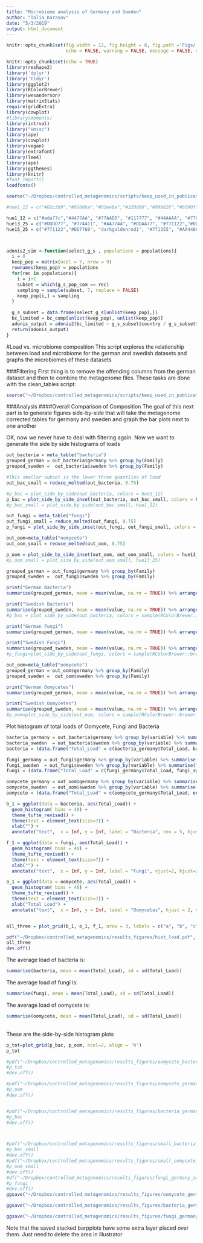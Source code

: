 ```yaml
---
title: "Microbiome analysis of Germany and Sweden"
author: "Talia_Karasov"
date: "5/3/2019"
output: html_document
---
```

```r
knitr::opts_chunk$set(fig.width = 12, fig.height = 8, fig.path ='Figs/',
                      echo = FALSE, warning = FALSE, message = FALSE, cache = TRUE)
```

```r
knitr::opts_chunk$set(echo = TRUE)
library(reshape2)
library('dplyr')
library('tidyr')
library(ggplot2)
library(RColorBrewer)
library(wesanderson)
library(matrixStats)
require(gridExtra)
library(cowplot)
#library(moments)
library(intrval)
library("Hmisc")
library(ape)
library(cowplot)
library(vegan)
library(extrafont)
library(lme4)
library(ape)
library(ggthemes)
library(knitr)
#font_import()
loadfonts()

source("~/Dropbox/controlled_metagenomics/scripts/keep_used_in_publication/controlled_metagenomics_functions.R")

#hue1_12 = c("#02c3b9","#92006a","#01eeba","#320d66","#99b626","#b590ff","#398000","#9a0047","#90e894","#ff768d")

hue1_12 = c("#ada77c","#4477AA", "#77AADD", "#117777", "#44AAAA", "#77CCCC", "#117744", "#44AA77","#114477","#88CCAA", "#777711", "#AAAA44")
hue13_25 = c("#DDDD77", "#774411", "#AA7744", "#DDAA77", "#771122","#DD7788", "darkgoldenrod1", "#771155", "#AA4488", "#CC99BB","#AA7744", "#AA4455")
hue15_25 = c("#771122","#DD7788", "darkgoldenrod1", "#771155", "#AA4488", "#CC99BB","#AA7744", "#AA4455")



adonis2_sim <-function(select_g_s , populations = populations){
  i = 0 
  keep_pop = matrix(ncol = 7, nrow = 9)
  rownames(keep_pop) = populations
  for(rec in populations){
    i = i+1
    subset = which(g_s_pop_com == rec)
    sampling = sample(subset, 7, replace = FALSE)
    keep_pop[i,] = sampling
  }
  
  g_s_subset = data.frame(select_g_s[unlist(keep_pop),])
  bc_limited = bc_comp[unlist(keep_pop), unlist(keep_pop)]
  adonis_output = adonis2(bc_limited ~ g_s_subset$country / g_s_subset$pop + g_s_subset$load, strata = g_s_subset$country)
  return(adonis_output)
}
```

#Load vs. microbiome composition
This script explores the relationship between load and microbiome for the german and swedish datasets and graphs the microbiomes of these datasets

###Filtering
First thing is to remove the offending columns from the german dataset and then to combine the metagenome files. These tasks are done with the clean_tables script:
```r
source("~/Dropbox/controlled_metagenomics/scripts/keep_used_in_publication/clean_tables.R")
```


###Analysis
####Overall Comparison of Composition
The goal of this next part is to generate figures side-by-side that will take the metagenome corrected tables for germany and sweden and graph the bar plots next to one another

OK, now we never have to deal with filtering again. Now we want to generate the side by side histograms of loads
```r
out_bacteria = meta_table("bacteria")
grouped_german = out_bacteria$germany %>% group_by(Family) 
grouped_sweden =  out_bacteria$sweden %>% group_by(Family) 

#This smaller subset is the lower three quantiles of load
out_bac_small = reduce_melted(out_bacteria, 0.75)

#p_bac = plot_side_by_side(out_bacteria, colors = hue1_12) 
p_bac = plot_side_by_side_inset(out_bacteria, out_bac_small, colors = hue1_12)
#p_bac_small = plot_side_by_side(out_bac_small, hue1_12)

out_fungi = meta_table("fungi")
out_fungi_small = reduce_melted(out_fungi, 0.75)
p_fungi = plot_side_by_side_inset(out_fungi, out_fungi_small, colors = hue15_25)

out_oom=meta_table("oomycete")
out_oom_small = reduce_melted(out_oom, 0.75)

p_oom = plot_side_by_side_inset(out_oom, out_oom_small, colors = hue13_25)
#p_oom_small = plot_side_by_side(out_oom_small, hue13_25)

grouped_german = out_fungi$germany %>% group_by(Family) 
grouped_sweden =  out_fungi$sweden %>% group_by(Family) 

print("German Bacteria")
summarise(grouped_german, mean = mean(value, na.rm = TRUE)) %>% arrange(mean)

print("Swedish Bacteria")
summarise(grouped_sweden, mean = mean(value, na.rm = TRUE)) %>% arrange(mean)
#p_bac = plot_side_by_side(out_bacteria, colors = sample(RColorBrewer::brewer.pal(n=9, 'Paired'),9))

print("German Fungi")
summarise(grouped_german, mean = mean(value, na.rm = TRUE)) %>% arrange(mean)

print("Swedish Fungi")
summarise(grouped_sweden, mean = mean(value, na.rm = TRUE)) %>% arrange(mean)
#p_fungi=plot_side_by_side(out_fungi, colors = sample(RColorBrewer::brewer.pal(n=9, 'Paired'),9))

out_oom=meta_table("oomycete")
grouped_german = out_oom$germany %>% group_by(Family) 
grouped_sweden =  out_oom$sweden %>% group_by(Family) 

print("German Oomycetes")
summarise(grouped_german, mean = mean(value, na.rm = TRUE)) %>% arrange(mean)

print("Swedish Oomycetes")
summarise(grouped_sweden, mean = mean(value, na.rm = TRUE)) %>% arrange(mean)
#p_oom=plot_side_by_side(out_oom, colors = sample(RColorBrewer::brewer.pal(n=8, 'Dark2'),8))
```

Plot histogram of total loads of Oomycete, Fungi and Bacteria
```r
bacteria_germany = out_bacteria$germany %>% group_by(variable) %>% summarise("Total_Load"=sum(value))
bacteria_sweden  = out_bacteria$sweden %>% group_by(variable) %>% summarise("Total_Load"=sum(value))
bacteria = (data.frame("Total_Load" = c(bacteria_germany$Total_Load, bacteria_sweden$Total_Load)))

fungi_germany = out_fungi$germany %>% group_by(variable) %>% summarise("Total_Load"=sum(value))
fungi_sweden  = out_fungi$sweden %>% group_by(variable) %>% summarise("Total_Load"=sum(value))
fungi = (data.frame("Total_Load" = c(fungi_germany$Total_Load, fungi_sweden$Total_Load))) 

oomycete_germany = out_oom$germany %>% group_by(variable) %>% summarise("Total_Load"=sum(value))
oomycete_sweden  = out_oom$sweden %>% group_by(variable) %>% summarise("Total_Load"=sum(value))
oomycete = (data.frame("Total_Load" = c(oomycete_germany$Total_Load, oomycete_sweden$Total_Load)))

b_1 = ggplot(data = bacteria, aes(Total_Load)) +
  geom_histogram( bins = 40) +
  theme_tufte_revised() + 
  theme(text = element_text(size=7)) +
  xlab("") +
  annotate("text",  x = Inf, y = Inf, label = "Bacteria", cex = 5, hjust = 2, vjust = 2) 

f_1 = ggplot(data = fungi, aes(Total_Load)) +
  geom_histogram( bins = 40) +
  theme_tufte_revised() + 
  theme(text = element_text(size=7)) +
  xlab("") +
  annotate("text",  x = Inf, y = Inf, label = "Fungi", vjust=2, hjust=2, cex = 5) 

o_1 = ggplot(data = oomycete, aes(Total_Load)) +
  geom_histogram( bins = 40) +
  theme_tufte_revised() + 
  theme(text = element_text(size=7)) +
  xlab("Total Load") +
  annotate("text",  x = Inf, y = Inf, label = "Oomycetes", hjust = 2, vjust = 2, cex = 5) 


all_three = plot_grid(b_1, o_1, f_1, nrow = 3, labels = c("a", "b", "c"), align = "v")

pdf("~/Dropbox/controlled_metagenomics/results_figures/hist_load.pdf", width = 2.46, height = 5, family = "ArialMT" )
all_three
dev.off()
```

The average load of bacteria is:
```r
summarise(bacteria, mean = mean(Total_Load), sd = sd(Total_Load))
```

The average load of fungi is:
```r
summarise(fungi, mean = mean(Total_Load), sd = sd(Total_Load))
```

The average load of oomycete is:
```r
summarise(oomycete, mean = mean(Total_Load), sd = sd(Total_Load))
```

\
These are the side-by-side histogram plots
```r
p_tot=plot_grid(p_bac, p_oom, ncol=2, align = 'h')
p_tot

#pdf("~/Dropbox/controlled_metagenomics/results_figures/oomycete_bacteria_germany_sweden.pdf", family = "ArialMT", width = 8, height = 5)
#p_tot
#dev.off()

#pdf("~/Dropbox/controlled_metagenomics/results_figures/oomycete_germany_sweden.pdf", family = "ArialMT", height = 5, width = 5)
#p_oom
#dev.off()


#pdf("~/Dropbox/controlled_metagenomics/results_figures/bacteria_germany_sweden.pdf", family = "ArialMT", height = 5, width = 5)
#p_bac
#dev.off()



#pdf("~/Dropbox/controlled_metagenomics/results_figures/small_bacteria_germany_sweden.pdf", family = "ArialMT", height = 2.5, width = 2.5)
#p_bac_small
#dev.off()
#pdf("~/Dropbox/controlled_metagenomics/results_figures/small_oomycete_germany_sweden.pdf", family = "ArialMT", height = 2.5, width = 2.5)
#p_oom_small
#dev.off()
#df("~/Dropbox/controlled_metagenomics/results_figures/fungi_germany_sweden.pdf", family = "ArialMT", height = 5, width = 5)
#p_fungi
#dev.off()
ggsave("~/Dropbox/controlled_metagenomics/results_figures/oomycete_germany_sweden.pdf", p_oom, family = "ArialMT", height = 3.14, width = 3.14)

ggsave("~/Dropbox/controlled_metagenomics/results_figures/bacteria_germany_sweden.pdf", p_bac, family = "ArialMT", height = 3.14, width = 3.14)

ggsave("~/Dropbox/controlled_metagenomics/results_figures/fungi_germany_sweden.pdf", p_fungi, family = "ArialMT", height = 3.14, width = 3.14)
```

Note that the saved stacked barpplots have some extra layer placed over them. Just need to delete the area in illustrator